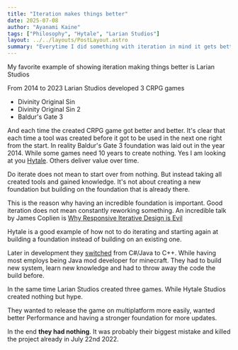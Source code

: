 ```yaml
---
title: "Iteration makes things better"
date: 2025-07-08
author: "Ayanami Kaine"
tags: ["Philosophy", "Hytale", "Larian Studios"]
layout: ../../layouts/PostLayout.astro
summary: "Everytime I did something with iteration in mind it gets better each time."
---
```


My favorite example of showing iteration making things better is Larian Studios

From 2014 to 2023 Larian Studios developed 3 CRPG games
- Divinity Original Sin
- Divinity Original Sin 2
- Baldur's Gate 3

And each time the created CRPG game got better and better. It's clear that each time a tool was created before it got to be used in the next one right from the start. In reality Baldur's Gate 3 foundation was laid out in the year 2014. While some games need 10 years to create nothing. Yes I am looking at you [Hytale](https://hytale.com/news/2025/6/a-difficult-update-about-hytale). Others deliver value over time.

Do iterate does not mean to start over from nothing. But instead taking all created tools and gained knowledge. It's not about creating a new foundation but building on the foundation that is already there.

This is the reason why having an incredible foundation is important. Good iteration does not mean constantly reworking something. An incredible talk by James Coplien is [Why Responsive Iterative Design is Evil](https://www.youtube.com/watch?v=tjXrNeolmhg)

Hytale is a good example of how not to do iterating and starting again at building a foundation instead of building on an existing one.

Later in development they [switched](https://hytale.com/news/2022/7/summer-2022-development-update) from C#/Java to C++. While having most employs being Java mod developer for minecraft. They had to build new system, learn new knowledge and had to throw away the code the build before. 

In the same time Larian Studios created three games. While Hytale Studios created nothing but hype.

They wanted to release the game on multiplatform more easily, wanted better Performance and having a stronger foundation for more updates.

In the end **they had nothing**. It was probably their biggest mistake and killed the project already in July 22nd 2022.